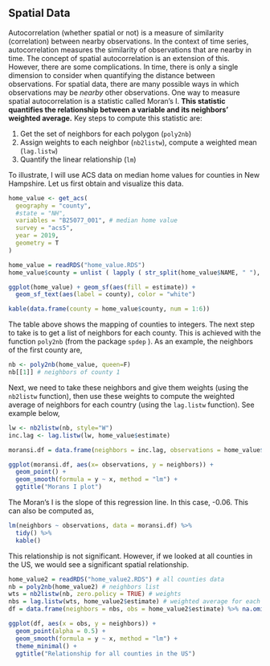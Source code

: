 ## Spatial Data 

Autocorrelation (whether spatial or not) is a measure of similarity (correlation) between nearby observations. In the context of time series, autocorrelation measures the similarity of observations that are nearby in time. The concept of spatial autocorrelation is an extension of this. However, there are some complications. In time, there is only a single dimension to consider when quantifying the distance between observations. For spatial data, there are many possible ways in which observations may be *nearby* other observations. One way to measure spatial autocorrelation is a statistic called Moran's I. **This statistic quantifies the relationship between a variable and its neighbors' weighted average.** Key steps to compute this statistic are:

1. Get the set of neighbors for each polygon (<code>poly2nb</code>)
2. Assign weights to each neighbor (<code>nb2listw</code>), compute a weighted mean (<code>lag.listw</code>)
3. Quantify the linear relationship (<code>lm</code>)

To illustrate, I will use ACS data on median home values for counties in New Hampshire. Let us first obtain and visualize this data.


```r
home_value <- get_acs(
  geography = "county",
  #state = "NH",
  variables = "B25077_001", # median home value
  survey = "acs5",
  year = 2019,
  geometry = T
)
```


```r
home_value = readRDS("home_value.RDS")
home_value$county = unlist ( lapply ( str_split(home_value$NAME, " "), function(x) { x[1]} ) )

ggplot(home_value) + geom_sf(aes(fill = estimate)) + 
  geom_sf_text(aes(label = county), color = "white")

kable(data.frame(county = home_value$county, num = 1:6))

```

The table above shows the mapping of counties to integers. The next step to take is to get a list of neighbors for each county. This is achieved with the function <code>poly2nb</code> (from the package <code>spdep</code> ). As an example, the neighbors of the first county are,

```r
nb <- poly2nb(home_value, queen=F)
nb[[1]] # neighbors of county 1
```

Next, we need to take these neighbors and give them weights (using the <code>nb2listw</code> function), then use these weights to compute the weighted average of neighbors for each country (using the <code>lag.listw</code> function). See example below,

```r
lw <- nb2listw(nb, style="W")
inc.lag <- lag.listw(lw, home_value$estimate)
```

```r
moransi.df = data.frame(neighbors = inc.lag, observations = home_value$estimate)

ggplot(moransi.df, aes(x= observations, y = neighbors)) + 
  geom_point() + 
  geom_smooth(formula = y ~ x, method = "lm") + 
  ggtitle("Morans I plot")

```

The Moran's I is the slope of this regression line. In this case, -0.06. This can also be computed as,

```r
lm(neighbors ~ observations, data = moransi.df) %>% 
  tidy() %>% 
  kable()
```

This relationship is not significant. However, if we looked at all counties in the US, we would see a significant spatial relationship. 


```r
home_value2 = readRDS("home_value2.RDS") # all counties data
nb = poly2nb(home_value2) # neighbors list
wts = nb2listw(nb, zero.policy = TRUE) # weights
nbs = lag.listw(wts, home_value2$estimate) # weighted average for each county
df = data.frame(neighbors = nbs, obs = home_value2$estimate) %>% na.omit() # pack it up into a data frame
```

```r
ggplot(df, aes(x = obs, y = neighbors)) + 
  geom_point(alpha = 0.5) + 
  geom_smooth(formula = y ~ x, method = "lm") + 
  theme_minimal() + 
  ggtitle("Relationship for all counties in the US")
```

